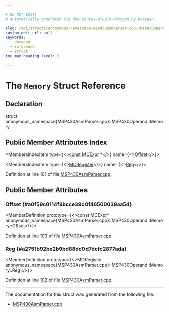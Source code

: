 ```yaml
---

# DO NOT EDIT!
# Automatically generated via docusaurus-plugin-doxygen by Doxygen.

slug: /api/structs/anonymous-namespace-msp430asmparser-cpp-/msp430operand/memory
custom_edit_url: null
keywords:
  - doxygen
  - reference
  - struct
toc_max_heading_level: 3

---
```





# The `Memory` Struct Reference

<DoxygenPage pluginConfig={pluginConfig}>



## Declaration

<CodeBlock>struct anonymous_namespace{MSP430AsmParser.cpp}::MSP430Operand::Memory</CodeBlock>

## Public Member Attributes Index

<MembersIndex>

<MembersIndexItem
  type={<><a href="/docs/api/files/lib/lib/target/lib/target/aarch64/aarch64promoteconstant-cpp/#a90f8350fecae261c25be85d38b451bff">const</a> <a href="/docs/api/classes/llvm/mcexpr">MCExpr</a> &#42;</>}
  name={<><a href="#a0f59c0114f9bcce39c0f46500038aa5d">Offset</a></>}>
</MembersIndexItem>

<MembersIndexItem
  type={<><a href="/docs/api/classes/llvm/mcregister">MCRegister</a></>}
  name={<><a href="#a2751b92be2b9bd88dc0d7dcfc2877ada">Reg</a></>}>
</MembersIndexItem>

</MembersIndex>


Definition at line 101 of file <a href="/docs/api/files/lib/lib/target/lib/target/msp430/lib/target/msp430/asmparser/msp430asmparser-cpp">MSP430AsmParser.cpp</a>.

<SectionDefinition>

## Public Member Attributes

### Offset {#a0f59c0114f9bcce39c0f46500038aa5d}

<MemberDefinition
  prototype={<>const MCExpr&#42; anonymous&#95;namespace&#123;MSP430AsmParser.cpp&#125;::MSP430Operand::Memory::Offset</>}>

Definition at line <a href="/docs/api/files/lib/lib/target/lib/target/msp430/lib/target/msp430/asmparser/msp430asmparser-cpp/#l00103">103</a> of file <a href="/docs/api/files/lib/lib/target/lib/target/msp430/lib/target/msp430/asmparser/msp430asmparser-cpp">MSP430AsmParser.cpp</a>.
</MemberDefinition>

### Reg {#a2751b92be2b9bd88dc0d7dcfc2877ada}

<MemberDefinition
  prototype={<>MCRegister anonymous&#95;namespace&#123;MSP430AsmParser.cpp&#125;::MSP430Operand::Memory::Reg</>}>

Definition at line <a href="/docs/api/files/lib/lib/target/lib/target/msp430/lib/target/msp430/asmparser/msp430asmparser-cpp/#l00102">102</a> of file <a href="/docs/api/files/lib/lib/target/lib/target/msp430/lib/target/msp430/asmparser/msp430asmparser-cpp">MSP430AsmParser.cpp</a>.
</MemberDefinition>

</SectionDefinition>

<hr/>

The documentation for this struct was generated from the following file:

<ul>
<li><a href="/docs/api/files/lib/lib/target/lib/target/msp430/lib/target/msp430/asmparser/msp430asmparser-cpp">MSP430AsmParser.cpp</a></li>
</ul>

</DoxygenPage>

